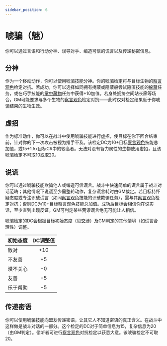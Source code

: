 ```yaml
---
sidebar_position: 6
---
```


# 唬骗（魅）

你可以通过言语和行动分神、误导对手、编造可信的谎言以及传递秘密信息。

## 分神

作为一个移动动作，你可以使用唬骗技能分神。你的唬骗检定将与目标生物的[察言观色](/skills/sense%20motive)检定对抗。若成功，你可以选择如同拥有掩蔽或隐蔽般尝试隐匿技能的[躲藏](/skills/stealth#躲藏)任务，或在巧手技能的[掌中藏物](/skills/sleight%20of%20hand#掌中藏物)任务中获得+10加值。若身处拥挤空间站长廊等场合，GM可能要求与多个生物的[察言观色](/skills/sense%20motive)检定对抗——此时仅对检定结果低于你唬骗结果的生物生效。

## 虚招

作为标准动作，你可以在战斗中使用唬骗技能进行虚招，使目标在你下回合结束前，针对你的下一次攻击被视为措手不及。该检定DC为10+目标[察言观色](/skills/sense%20motive)技能总加值，或15+1.5x目标CR中的较高者。无法对没有智力属性的生物使用虚招，且该唬骗检定不可取10或取20。

## 说谎

你可以通过唬骗技能欺骗他人或编造可信谎言。战斗中快速简单的谎言属于战斗对话范畴；其他情况下说谎至少需整轮动作，复杂谎言耗时由GM裁定。若目标持怀疑态度或专注识破谎言（如同[察言观色](/skills/sense%20motive)技能的识破欺骗任务），需与其[察言观色](/skills/sense%20motive)检定对抗；否则DC为10+目标[察言观色](/skills/sense%20motive)技能总加值。成功后目标会相信你在说实话，至少直到出现反证。GM可判定某些荒谬谎言绝无可能让人相信。

唬骗检定的DC会根据目标初始态度（见[交涉](/skills/diplomacy)）及GM判定的其他情境（如谎言合理性）调整。

| 初始态度 | DC调整值 |
| :---- | :----: |
| 敌对 | +10 |
| 不友善 | +5 |
| 漠不关心 | +0 |
| 友善 | -5 |
| 乐于帮助 | -5 |

## 传递密语

你可以使用唬骗技能向盟友传递密语，让其它人不知道密语的真正含义。在战斗中这样做是战斗对话的一部分。这个检定的DC对于简单信息为15，复杂信息为20（由GM判定）。偷听者可进行[察言观色](/skills/sense%20motive)对抗检定以获悉大意。该唬骗检定不可取20。